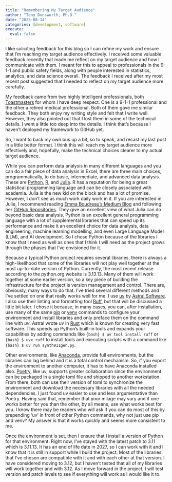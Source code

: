 ```yaml
---
title: "Remembering My Target Audience"
author: "Tony Dunsworth, Ph.D."
date: "2025-08-14"
categories: [development, software]
execute: 
  eval: false
---
```


I like soliciting feedback for this blog so I can refine my work and ensure that I'm reaching my target audience effectively. I received some valuable feedback recently that made me reflect on my target audience and how I communicate with them. I meant for this to appeal to professionals in the 9-1-1 and public safety fields, along with people interested in statistics, analytics, and data science overall. The feedback I received after my most recent post suggested that I needed to reflect on my target audience more carefully.

My feedback came from two highly intelligent professionals, both [Toastmasters](https://www.toastmasters.org) for whom I have deep respect. One is a 9-1-1 professional and the other a retired medical professional. Both of them gave me similar feedback. They both enjoy my writing style and felt that I write well. However, they also pointed out that I lost them in some of the technical details. I went a little too deep into the details. I think that's because I haven't deployed my framework to GitHub yet.

So, I want to back my own bus up a bit, so to speak, and recast my last post in a little better format. I think this will reach my target audience more effectively and, hopefully, make the technical choices clearer to my actual target audience.

While you can perform data analysis in many different languages and you can do a fair piece of data analysis in Excel, there are three main choices, programmatically, to do basic, intermediate, and advanced data analysis. These are [Python](https://www.python.org), [R](https://cran.r-project.org/), and [Julia](https://julialang.org/). R has a reputation for being a great statistical programming language and can be closely associated with academia. Julia is the new kid on the block and has a lot of promise. However, I don't see as much work daily work in it. If you are interested in Julie, I recommend reading [Emma Boudreau's Medium Blog](https://medium.com/@emmacode) and following her [GitHub Repositories](https://github.com/emmaccode). They give an excellent view of what Julia can do beyond basic data analysis. Python is an excellent general programming language with a lot of supplemental libraries that can speed up its performance and make it an excellent choice for data analysis, data engineering, machine learning modelling, and even Large Language Model (LLM), and AI development. So I chose Python because of the libraries I know that I need as well as ones that I think I will need as the project grows through the phases that I've envisioned for it.

Because a typical Python project requires several libraries, there is always a high-likelihood that some of the libraries will not play well together at the most up-to-date version of Python. Currently, the most recent release according to the python.org website is 3.13.13. Many of them will work together at some earlier version, so a key piece of building the infrastructure for the project is version management and control. There are, obviously, many ways to do that. I've tried several different methods and I've settled on one that really works well for me. I use [uv](https://docs.astral.sh/uv/) by [Astral Software](https://astral.sh/). I also use their linting and formatting tool [Ruff](https://docs.astral.sh/ruff/), but that will be discussed a little bit later. I chose it because, in many cases, you can, after installation, use many of the same [pip](https://pypi.org/project/pip/) or [venv](https://docs.python.org/3.11/library/venv.html) commands to configure your environment and install libraries and only preface them on the command line with *uv*. Astral wrote uv in [Rust](https://www.rust-lang.org/) which is known for creating very fast software. This speeds up Python's built-in tools and expands your capabilities by adding commands like `{bash} $ uv tool install ruff` or `{bash} $ uvx ruff` to install tools and executing scripts with a command like `{bash} $ uv run synth911gen.py`. 

Other environments, like [Anaconda](https://anaconda.com), provide full environments, but the libraries can lag behind and it is a total control mechanism. So, if you export the environment to another computer, it has to have Anaconda installed also. [Poetry](https://python-poetry.org/), like uv, supports greater collaboration since the environment can be packaged in a single [toml](https://toml.io/en/) file and shipped to another workstation. From there, both can use their version of toml to synchronize the environment and download the necessary libraries with all the needed dependencies. I just found uv easier to use and less argumentative than Poetry. Having said that, remember that your milage may vary and if one works better for you than the other, by all means, use what works best for you. I know there may be readers who will ask if you can do most of this by prepending 'uv' in front of other Python commands, why not just use pip and venv? My answer is that it works quickly and seems more consistent to me.

Once the environment is set, then I ensure that I install a version of Python for that environment. Right now, I've stayed with the latest patch to 3.11 which is 3.11.13. It has an end of life date in 2027, so I can work with it and I know that it is still in support while I build the project. Most of the libraries that I've chosen are compatible with it and with each other at that version. I have considered moving to 3.12, but I haven't tested that all of my libraries will work together and with 3.12. As I move forward in the project, I will test version and patch levels to see if everything will work as I would like it to. 